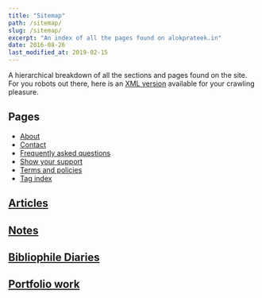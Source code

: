 ```yaml
---
title: "Sitemap"
path: /sitemap/
slug: /sitemap/
excerpt: "An index of all the pages found on alokprateek.in"
date: 2016-08-26
last_modified_at: 2019-02-15
---
```


A hierarchical breakdown of all the sections and pages found on the site. For you robots out there, here is an [XML version](/sitemap.xml) available for your crawling pleasure.

## Pages

- [About](/about/)
- [Contact](/contact/)
- [Frequently asked questions](/faqs/)
- [Show your support](/support/)
- [Terms and policies](/terms/)
- [Tag index](/tag/)

## [Articles](/articles/)

## [Notes](/notes/)

## [Bibliophile Diaries](/bibliophile-diaries/)

## [Portfolio work](/work/)
